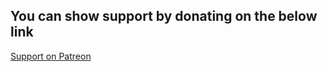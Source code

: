 ## You can show support by donating on the below link

[Support on Patreon](https://www.patreon.com/posts/contributions-85833830?utm_medium=clipboard_copy&utm_source=copyLink&utm_campaign=postshare_creator&utm_content=join_link)

